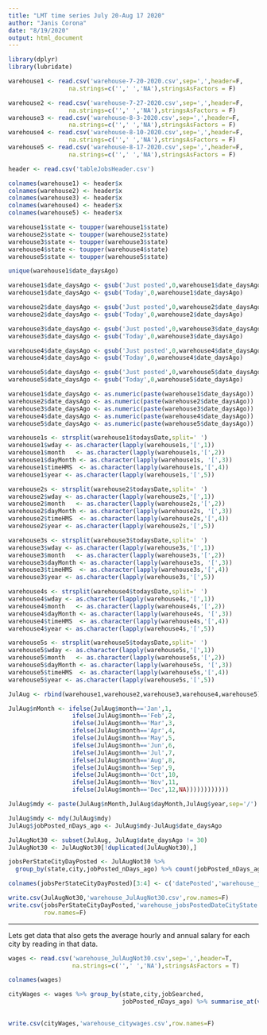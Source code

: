 ---
title: "LMT time series July 20-Aug 17 2020"
author: "Janis Corona"
date: "8/19/2020"
output: html_document
---



```{r}
library(dplyr)
library(lubridate)
```


```{r}
warehouse1 <- read.csv('warehouse-7-20-2020.csv',sep=',',header=F,
                 na.strings=c('',' ','NA'),stringsAsFactors = F)

warehouse2 <- read.csv('warehouse-7-27-2020.csv',sep=',',header=F,
                 na.strings=c('',' ','NA'),stringsAsFactors = F)
warehouse3 <- read.csv('warehouse-8-3-2020.csv',sep=',',header=F,
                 na.strings=c('',' ','NA'),stringsAsFactors = F)
warehouse4 <- read.csv('warehouse-8-10-2020.csv',sep=',',header=F,
                 na.strings=c('',' ','NA'),stringsAsFactors = F)
warehouse5 <- read.csv('warehouse-8-17-2020.csv',sep=',',header=F,
                 na.strings=c('',' ','NA'),stringsAsFactors = F)

header <- read.csv('tableJobsHeader.csv')
```


```{r}
colnames(warehouse1) <- header$x
colnames(warehouse2) <- header$x
colnames(warehouse3) <- header$x
colnames(warehouse4) <- header$x
colnames(warehouse5) <- header$x

warehouse1$state <- toupper(warehouse1$state)
warehouse2$state <- toupper(warehouse2$state)
warehouse3$state <- toupper(warehouse3$state)
warehouse4$state <- toupper(warehouse4$state)
warehouse5$state <- toupper(warehouse5$state)

```


```{r}
unique(warehouse1$date_daysAgo)
```


```{r}
warehouse1$date_daysAgo <- gsub('Just posted',0,warehouse1$date_daysAgo)
warehouse1$date_daysAgo <- gsub('Today',0,warehouse1$date_daysAgo)

warehouse2$date_daysAgo <- gsub('Just posted',0,warehouse2$date_daysAgo)
warehouse2$date_daysAgo <- gsub('Today',0,warehouse2$date_daysAgo)

warehouse3$date_daysAgo <- gsub('Just posted',0,warehouse3$date_daysAgo)
warehouse3$date_daysAgo <- gsub('Today',0,warehouse3$date_daysAgo)

warehouse4$date_daysAgo <- gsub('Just posted',0,warehouse4$date_daysAgo)
warehouse4$date_daysAgo <- gsub('Today',0,warehouse4$date_daysAgo)

warehouse5$date_daysAgo <- gsub('Just posted',0,warehouse5$date_daysAgo)
warehouse5$date_daysAgo <- gsub('Today',0,warehouse5$date_daysAgo)


```


```{r}
warehouse1$date_daysAgo <- as.numeric(paste(warehouse1$date_daysAgo))
warehouse2$date_daysAgo <- as.numeric(paste(warehouse2$date_daysAgo))
warehouse3$date_daysAgo <- as.numeric(paste(warehouse3$date_daysAgo))
warehouse4$date_daysAgo <- as.numeric(paste(warehouse4$date_daysAgo))
warehouse5$date_daysAgo <- as.numeric(paste(warehouse5$date_daysAgo))

```


```{r}
warehouse1s <- strsplit(warehouse1$todaysDate,split=' ')
warehouse1$wday <- as.character(lapply(warehouse1s,'[',1))
warehouse1$month   <- as.character(lapply(warehouse1s,'[',2))
warehouse1$dayMonth <- as.character(lapply(warehouse1s, '[',3))
warehouse1$timeHMS  <- as.character(lapply(warehouse1s,'[',4))
warehouse1$year <- as.character(lapply(warehouse1s,'[',5))

warehouse2s <- strsplit(warehouse2$todaysDate,split=' ')
warehouse2$wday <- as.character(lapply(warehouse2s,'[',1))
warehouse2$month   <- as.character(lapply(warehouse2s,'[',2))
warehouse2$dayMonth <- as.character(lapply(warehouse2s, '[',3))
warehouse2$timeHMS  <- as.character(lapply(warehouse2s,'[',4))
warehouse2$year <- as.character(lapply(warehouse2s,'[',5))

warehouse3s <- strsplit(warehouse3$todaysDate,split=' ')
warehouse3$wday <- as.character(lapply(warehouse3s,'[',1))
warehouse3$month   <- as.character(lapply(warehouse3s,'[',2))
warehouse3$dayMonth <- as.character(lapply(warehouse3s, '[',3))
warehouse3$timeHMS  <- as.character(lapply(warehouse3s,'[',4))
warehouse3$year <- as.character(lapply(warehouse3s,'[',5))

warehouse4s <- strsplit(warehouse4$todaysDate,split=' ')
warehouse4$wday <- as.character(lapply(warehouse4s,'[',1))
warehouse4$month   <- as.character(lapply(warehouse4s,'[',2))
warehouse4$dayMonth <- as.character(lapply(warehouse4s, '[',3))
warehouse4$timeHMS  <- as.character(lapply(warehouse4s,'[',4))
warehouse4$year <- as.character(lapply(warehouse4s,'[',5))

warehouse5s <- strsplit(warehouse5$todaysDate,split=' ')
warehouse5$wday <- as.character(lapply(warehouse5s,'[',1))
warehouse5$month   <- as.character(lapply(warehouse5s,'[',2))
warehouse5$dayMonth <- as.character(lapply(warehouse5s, '[',3))
warehouse5$timeHMS  <- as.character(lapply(warehouse5s,'[',4))
warehouse5$year <- as.character(lapply(warehouse5s,'[',5))

```


```{r}
JulAug <- rbind(warehouse1,warehouse2,warehouse3,warehouse4,warehouse5)

```


```{r}
JulAug$nMonth <- ifelse(JulAug$month=='Jan',1,
                  ifelse(JulAug$month=='Feb',2,
                  ifelse(JulAug$month=='Mar',3,
                  ifelse(JulAug$month=='Apr',4,
                  ifelse(JulAug$month=='May',5,
                  ifelse(JulAug$month=='Jun',6,
                  ifelse(JulAug$month=='Jul',7,
                  ifelse(JulAug$month=='Aug',8,
                  ifelse(JulAug$month=='Sep',9,
                  ifelse(JulAug$month=='Oct',10,
                  ifelse(JulAug$month=='Nov',11,
                  ifelse(JulAug$month=='Dec',12,NA))))))))))))
```


```{r}
JulAug$mdy <- paste(JulAug$nMonth,JulAug$dayMonth,JulAug$year,sep='/')
```


```{r}
JulAug$mdy <- mdy(JulAug$mdy)
JulAug$jobPosted_nDays_ago <- JulAug$mdy-JulAug$date_daysAgo
```


```{r}
JulAugNot30 <- subset(JulAug, JulAug$date_daysAgo != 30)
JulAugNot30 <- JulAugNot30[!duplicated(JulAugNot30),]
```


```{r}
jobsPerStateCityDayPosted <- JulAugNot30 %>% 
  group_by(state,city,jobPosted_nDays_ago) %>% count(jobPosted_nDays_ago)

```


```{r}
colnames(jobsPerStateCityDayPosted)[3:4] <- c('datePosted','warehouse_jobsPosted')
```


```{r}
write.csv(JulAugNot30,'warehouse_JulAugNot30.csv',row.names=F)
write.csv(jobsPerStateCityDayPosted,'warehouse_jobsPostedDateCityState.csv',
          row.names=F)
```

***
Lets get data that also gets the average hourly and annual salary for each city by reading in that data.
```{r}
wages <- read.csv('warehouse_JulAugNot30.csv',sep=',',header=T,
                  na.strings=c('',' ','NA'),stringsAsFactors = T)
```


```{r}
colnames(wages)
```


```{r}
cityWages <- wages %>% group_by(state,city,jobSearched,
                                jobPosted_nDays_ago) %>% summarise_at(vars(MinHourlySalary,MaxHourlySalary,MinAnnualSalary,
                                                                                      MaxAnnualSalary),mean)
```


```{r}
write.csv(cityWages,'warehouse_citywages.csv',row.names=F)
```


```{r}

```


```{r}

```


```{r}

```


```{r}

```


```{r}

```


```{r}

```


```{r}

```


```{r}

```

